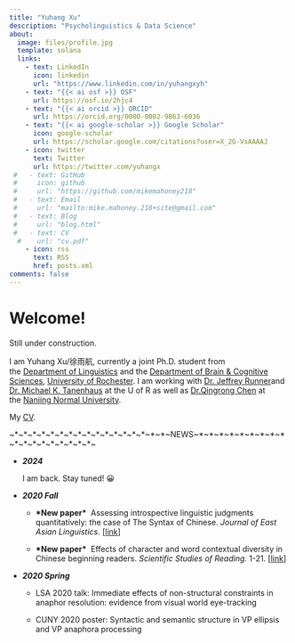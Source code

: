 ```yaml
---
title: "Yuhang Xu"
description: "Psycholinguistics & Data Science"
about:
  image: files/profile.jpg
  template: solana
  links:
    - text: LinkedIn
      icon: linkedin
      url: "https://www.linkedin.com/in/yuhangxyh"
    - text: "{{< ai osf >}} OSF"
      url: https://osf.io/2hjc4
    - text: "{{< ai orcid >}} ORCID"
      url: https://orcid.org/0000-0002-9863-6036
    - text: "{{< ai google-scholar >}} Google Scholar"
      icon: google-scholar
      url: https://scholar.google.com/citations?user=X_2G-VsAAAAJ
    - icon: twitter
      text: Twitter
      url: https://twitter.com/yuhangx
 #   - text: GitHub
 #     icon: github
 #     url: "https://github.com/mikemahoney218"
 #   - text: Email
 #     url: "mailto:mike.mahoney.218+site@gmail.com"
 #   - text: Blog
 #     url: "blog.html"
 #   - text: CV
  #    url: "cv.pdf"
    - icon: rss
      text: RSS
      href: posts.xml
comments: false
---
```


# Welcome!

Still under construction.

I am Yuhang Xu/徐雨航, currently a joint Ph.D. student from the [Department of Linguistics](http://www.ling.rochester.edu/) and the [Department of Brain & Cognitive Sciences](https://www.bcs.rochester.edu/), [University of Rochester](https://www.rochester.edu/). I am working with [Dr. Jeffrey Runner](http://www.ling.rochester.edu/people/faculty/runner_jeff/index.html)and [Dr. Michael K. Tanenhaus](https://www.amacad.org/person/michael-k-tanenhaus) at the U of R as well as [Dr.Qingrong Chen](http://schools.njnu.edu.cn/psy/person/qingrong-chen) at the [Nanjing Normal University](http://en.njnu.edu.cn/).

My [CV](https://drive.google.com/file/d/1Md0F_yIpvaOmMfUM2_80HqrZRLhoOIGj/view?usp=sharing).

\~\*\~\*\~\*\~\*\~\*\~\*\~\*\~\*\~\*\~\*\~\*\~\*\~\*\~\*\~\*\~\*\~\*\~NEWS\~\*\~\*\~\*\~\*\~\*\~\*\~\*\~\*\~\*\~\*\~\*\~\*\~\*\~\*\~\*\~\*\~\*\~\*\~

-   ***2024***

    I am back. Stay tuned! 😀

<!-- -->

-   ***2020 Fall***

    -   **\*New paper\***  Assessing introspective linguistic judgments quantitatively: the case of The Syntax of Chinese. *Journal of East Asian Linguistics*. \[[link](https://drive.google.com/open?id=11BtK_knQwJBidgn_V7jI60CZ5aE6EU6Z)\]

    -   **\*New paper\***  Effects of character and word contextual diversity in Chinese beginning readers. *Scientific* *Studies of Reading.* 1-21. \[[link](https://drive.google.com/file/d/1NqFjSx8aLQuCu6HtfSdccSkQxA5tYTbV/view?usp=sharing)\]

-   ***2020 Spring***

    -   LSA 2020 talk: Immediate effects of non-structural constraints in anaphor resolution: evidence from visual world eye-tracking  

    -   CUNY 2020 poster: Syntactic and semantic structure in VP ellipsis and VP anaphora processing  
